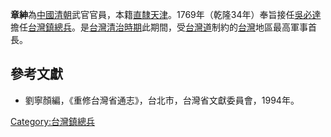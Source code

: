 '''章紳'''為[[中國|中國]][[清朝|清朝]]武官官員，本籍[[直隶省|直隸]][[天津市|天津]]。1769年（乾隆34年）奉旨接任[[吳必達|吳必達]]擔任[[台灣鎮|台灣鎮]][[總兵|總兵]]。是[[台灣清治時期|台灣清治時期]]此期間，受[[台灣道|台灣道]]制約的[[台灣|台灣]]地區最高軍事首長。

{{start box}}
{{s-before|[[吳必達|吳必達]]}}
{{s-title|[[台灣鎮總兵|台灣鎮總兵]]|1769年上任}}
{{s-after|[[何思和|何思和]]}}
{{end box}}

==參考文獻==
*劉寧顏編，《重修台灣省通志》，台北市，台灣省文獻委員會，1994年。

[[Category:台灣鎮總兵|Category:台灣鎮總兵]]